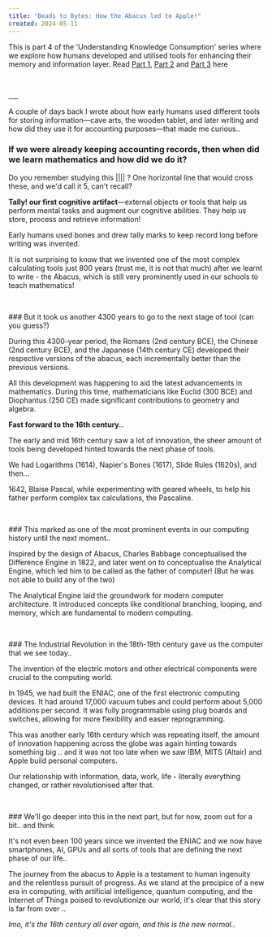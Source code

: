 ```yaml
---
title: "Beads to Bytes: How the Abacus led to Apple!"
created: 2024-05-11
---
```

This is part 4 of the 'Understanding Knowledge Consumption' series where we explore how humans developed and utilised tools for enhancing their memory and information layer. Read [Part 1](https://navinsjourney.com/article/knowledge1), [Part 2](https://navinsjourney.com/article/knowledge2) and [Part 3](https://navinsjourney.com/article/knowledge3) here
<p>&nbsp;</p>
___

A couple of days back I wrote about how early humans used different tools for storing information—cave arts, the wooden tablet, and later writing and how did they use it for accounting purposes—that made me curious..

### If we were already keeping accounting records, then when did we learn mathematics and how did we do it?

Do you remember studying this |||| ? One horizontal line that would cross these, and we'd call it 5, can't recall?

**Tally! our first cognitive artifact**—external objects or tools that help us perform mental tasks and augment our cognitive abilities. They help us store, process and retrieve information!

Early humans used bones and drew tally marks to keep record long before writing was invented.

It is not surprising to know that we invented one of the most complex calculating tools just 800 years (trust me, it is not that much) after we learnt to write - the Abacus, which is still very prominently used in our schools to teach mathematics!
<p>&nbsp;</p>
### But it took us another 4300 years to go to the next stage of tool (can you guess?)

During this 4300-year period, the Romans (2nd century BCE), the Chinese (2nd century BCE), and the Japanese (14th century CE) developed their respective versions of the abacus, each incrementally better than the previous versions.

All this development was happening to aid the latest advancements in mathematics. During this time, mathematicians like Euclid (300 BCE) and Diophantus (250 CE) made significant contributions to geometry and algebra.

**Fast forward to the 16th century..**

The early and mid 16th century saw a lot of innovation, the sheer amount of tools being developed hinted towards the next phase of tools.

We had Logarithms (1614), Napier's Bones (1617), Slide Rules (1620s), and then...

1642, Blaise Pascal, while experimenting with geared wheels, to help his father perform complex tax calculations, the Pascaline.
<p>&nbsp;</p>
### This marked as one of the most prominent events in our computing history until the next moment..

Inspired by the design of Abacus, Charles Babbage conceptualised the Difference Engine in 1822, and later went on to conceptualise the Analytical Engine, which led him to be called as the father of computer! (But he was not able to build any of the two)

The Analytical Engine laid the groundwork for modern computer architecture. It introduced concepts like conditional branching, looping, and memory, which are fundamental to modern computing.
<p>&nbsp;</p>
### The Industrial Revolution in the 18th-19th century gave us the computer that we see today..

The invention of the electric motors and other electrical components were crucial to the computing world.

In 1945, we had built the ENIAC, one of the first electronic computing devices. It had around 17,000 vacuum tubes and could perform about 5,000 additions per second. It was fully programmable using plug boards and switches, allowing for more flexibility and easier reprogramming.

This was another early 16th century which was repeating itself, the amount of innovation happening across the globe was again hinting towards something big .. and it was not too late when we saw IBM, MITS (Altair) and Apple build personal computers.

Our relationship with information, data, work, life - literally everything changed, or rather revolutionised after that.
<p>&nbsp;</p>
### We'll go deeper into this in the next part, but for now, zoom out for a bit.. and think

It's not even been 100 years since we invented the ENIAC and we now have smartphones, AI, GPUs and all sorts of tools that are defining the next phase of our life..

The journey from the abacus to Apple is a testament to human ingenuity and the relentless pursuit of progress. As we stand at the precipice of a new era in computing, with artificial intelligence, quantum computing, and the Internet of Things poised to revolutionize our world, it's clear that this story is far from over ..

*Imo, it's the 16th century all over again, and this is the new normal..*